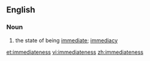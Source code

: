 ==English==
===Noun===
{{en-noun|-}}
# the state of being [[immediate]]; [[immediacy]]

[[et:immediateness]]
[[vi:immediateness]]
[[zh:immediateness]]
